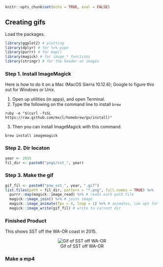 ```r
knitr::opts_chunk$set(echo = TRUE, eval = FALSE)
```


## Creating gifs

Load the packages.  
```r
library(ggplot2) # plotting
library(dplyr) # for %>% pipe
library(purrr) # for map()
library(magick) # for image_* functions
library(stringr) # for the header on images
```

### Step 1. Install ImageMagick

Here is how to do it on a Mac (MacOS Sierra 10.12.6); Google to figure this out for Windows or Unix.

1. Open up utilities (in apps), and open Terminal.  
2. Type the following on the command line to install `brew`
```
ruby -e "$(curl -fsSL https://raw.github.com/mxcl/homebrew/go/install)"
```
3. Then you can install ImageMagick with this command.
```
brew install imagemagick
```

### Step 2. Dir locaton

```r
year <- 2015
fil_dir <- paste0("pngs/sst_", year)
```

  
### Step 3. Make the gif

```r
gif_fil <- paste0("pnw_sst_", year, ".gif")
list.files(path = fil_dir, pattern = "*.png", full.names = TRUE) %>%
  purrr::map(magick::image_read) %>% # reads each path file
  magick::image_join() %>% # joins image
  magick::image_animate(fps = 4, loop = 1) %>% # animates, can opt for number of loops
  magick::image_write(gif_fil) # write to current dir
```

### Finished Product

This shows SST off the WA-OR coast in 2015.

<div style="text-align:center" markdown="1">

![Gif of SST off WA-OR](gifs/pnw_sst_2015.gif)


</div>


### Make a mp4


